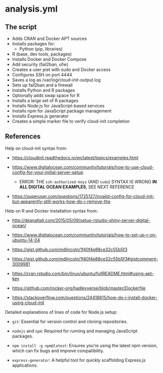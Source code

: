 # analysis.yml

## The script

-   Adds CRAN and Docker APT sources
-   Installs packages for:
    -   Python (pip, libraries)
-   R (base, dev tools, packages)
-   Installs Docker and Docker Compose
-   Add security (fail2ban, ufw)
-   Creates a user piet with sudo and Docker access
-   Configures SSH on port 4444
-   Saves a log as /var/log/cloud-init-output.log
-   Sets up fail2ban and a firewall
-   Installs Python and R packages
-   Optionally adds swap space for R
-   Installs a large set of R packages
-   Installs Node.js for JavaScript-based services
-   Installs npm for JavaScript package management
-   Installs Express.js generator
-   Creates a simple marker file to verify cloud-init completion

## References

Help on cloud-init syntax from:

-   <https://cloudinit.readthedocs.io/en/latest/topics/examples.html>

-   <https://www.digitalocean.com/community/tutorials/how-to-use-cloud-config-for-your-initial-server-setup>

    -   ERROR: THE `ssh-authorized-keys` (AND `sudo`) SYNTAX IS WRONG **IN ALL DIGITAL OCEAN EXAMPLES**, SEE NEXT REFERENCE

-   <https://superuser.com/questions/1725127/invalid-config-for-cloud-init-but-apparently-still-works-how-do-i-remove-the>

Help on R and Docker installation syntax from:

-   <http://deanattali.com/2015/05/09/setup-rstudio-shiny-server-digital-ocean/>

-   <https://www.digitalocean.com/community/tutorials/how-to-set-up-r-on-ubuntu-14-04>

-   <https://gist.github.com/mdlincoln/1f40f4e88ce32c55b5f3>

-   <https://gist.github.com/mdlincoln/1f40f4e88ce32c55b5f3#gistcomment-3009981>

-   <https://cran.rstudio.com/bin/linux/ubuntu/fullREADME.html#using-apt-key>

-   <https://github.com/rocker-org/hadleyverse/blob/master/Dockerfile>

-   <https://stackoverflow.com/questions/24418815/how-do-i-install-docker-using-cloud-init>

Detailed explanations of lines of code for Node.js setup:

-   `git`: Essential for version control and cloning repositories.

-   `nodejs` and `npm`: Required for running and managing JavaScript packages.

-   `npm install -g npm@latest`: Ensures you’re using the latest npm version, which can fix bugs and improve compatibility.

-   `express-generator`: A helpful tool for quickly scaffolding Express.js applications.
